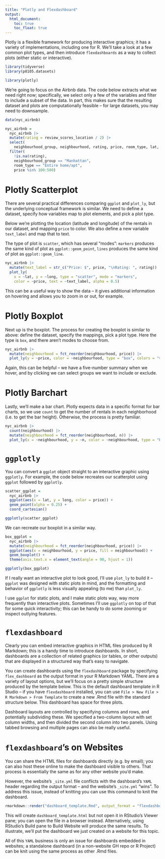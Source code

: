 ```yaml
---
title: "Plotly and Flexdashboard"
output: 
  html_document:
    toc: true
    toc_float: true
---
```


Plotly is a flexible framework for producing interactive graphics; it has a variety of implementations, including one for R. We’ll take a look at a few common plot types, and then introduce `flexdashboards` as a way to collect plots (either static or interactive).

```r
library(tidyverse)
library(p8105.datasets)

library(plotly)
```

We’re going to focus on the Airbnb data. The code below extracts what we need right now; specifically, we select only a few of the variables and filter to include a subset of the data. In part, this makes sure that the resulting dataset and plots are computationally feasible – for large datasets, you may need to downsample.
```r
data(nyc_airbnb)

nyc_airbnb = 
  nyc_airbnb |> 
  mutate(rating = review_scores_location / 2) |>
  select(
    neighbourhood_group, neighbourhood, rating, price, room_type, lat, long) |>
  filter(
    !is.na(rating), 
    neighbourhood_group == "Manhattan",
    room_type == "Entire home/apt",
    price %in% 100:500)
```

# Plotly Scatterplot
There are several practical differences comparing `ggplot` and `plot_ly`, but the underlying conceptual framework is similar. We need to define a dataset, specify how variables map to plot elements, and pick a plot type.

Below we’re plotting the location (latitude and longitude) of the rentals in our dataset, and mapping `price` to color. We also define a new variable `text_label` and map that to text.

The type of plot is `scatter`, which has several “modes”: `markers` produces the same kind of plot as `ggplot::geom_point`, `lines` produces the same kind of plot as `ggplot::geom_line`.

```r
nyc_airbnb |>
  mutate(text_label = str_c("Price: $", price, "\nRating: ", rating)) |> 
  plot_ly(
    x = ~lat, y = ~long, type = "scatter", mode = "markers",
    color = ~price, text = ~text_label, alpha = 0.5)
```

This can be a useful way to show the data – it gives additional information on hovering and allows you to zoom in or out, for example.

# Plotly Boxplot
Next up is the boxplot. The process for creating the boxplot is similar to above: define the dataset, specify the mappings, pick a plot type. Here the type is `box`, and there aren’t modes to choose from.

```r
nyc_airbnb |> 
  mutate(neighbourhood = fct_reorder(neighbourhood, price)) |> 
  plot_ly(y = ~price, color = ~neighbourhood, type = "box", colors = "viridis")
```

Again, this can be helpful – we have a five-number summary when we hover, and by clicking we can select groups we want to include or exclude.

# Plotly Barchart
Lastly, we’ll make a bar chart. Plotly expects data in a specific format for bar charts, so we use `count` to get the number of rentals in each neighborhood (i.e. to get the bar height). Otherwise, the process is pretty familiar.

```r
nyc_airbnb |> 
  count(neighbourhood) |> 
  mutate(neighbourhood = fct_reorder(neighbourhood, n)) |> 
  plot_ly(x = ~neighbourhood, y = ~n, color = ~neighbourhood, type = "bar", colors = "viridis")
```

# `ggplotly`

You can convert a `ggplot` object straight to an interactive graphic using `ggplotly`. For example, the code below recreates our scatterplot using `ggplot` followed by `ggplotly`.

```r
scatter_ggplot = 
  nyc_airbnb |>
  ggplot(aes(x = lat, y = long, color = price)) +
  geom_point(alpha = 0.25) +
  coord_cartesian()

ggplotly(scatter_ggplot)
```

We can recreate our boxplot in a similar way.

```r
box_ggplot = 
  nyc_airbnb |> 
  mutate(neighbourhood = fct_reorder(neighbourhood, price)) |> 
  ggplot(aes(x = neighbourhood, y = price, fill = neighbourhood)) +
  geom_boxplot() +
  theme(axis.text.x = element_text(angle = 90, hjust = 1))

ggplotly(box_ggplot)
```

If I really want an interactive plot to look good, I’ll use `plot_ly` to build it – `ggplot` was designed with static plots in mind, and the formatting and behavior of `ggplotly` is less visually appealing (to me) than `plot_ly`.

I use `ggplot` for static plots, and I make static plots way, way more frequently than interactive plots. Sometimes I’ll use `ggplotly` on top of that for some quick interactivity; this can be handy to do some zooming or inspect outlying features.

# `flexdashboard`
Clearly you can embed interactive graphics in HTML files produced by R Markdown; this is a handy time to introduce dashboards. In short, dashboards are a collection of related graphics (or tables, or other outputs) that are displayed in a structured way that’s easy to navigate.

You can create dashboards using the `flexdashboard` package by specifying `flex_dashboard` as the output format in your R Markdown YAML. There are a variety of layout options, but we’ll focus on a pretty simple structure produced by the template below. This is the default dashboard template in R Studio – if you have `flexdashboard` installed, you can use `File > New File > R Markdown > From Template` to create a new .Rmd file with the standard structure below. This dashboard has space for three plots. 

Dashboard layouts are controlled by specifying columns and rows, and potentially subdividing these. We specified a two-column layout with set column widths, and then divided the second column into two panels. Using tabbed browsing and multiple pages can also be really useful.

# `flexdashboard`'s on Websites

You can share the HTML files for dashboards directly (e.g. by email); you can also host these online to make the dashboard visible to others. That process is essentially the same as for any other website you’d make.

However, the website’s `_site.yml` file conflicts with the dashboard’s `YAML` header regarding the output format – and the website’s `_site.yml` “wins”. To address this issue, instead of knitting you can use this command to knit the dashboard.

```r
rmarkdown::render("dashboard_template.Rmd", output_format = "flexdashboard::flex_dashboard")
```

This will create `dashboard_template.html` but not open it in RStudio’s Viewer pane; you can open the file in a browser instead. Alternatively, using RStudio’s Build pane to Build Website will produce the same results. To illustrate, we’ll put the dashboard we just created on a website for this topic.

All of this `YAML` business is only an issue for dashboards embedded in websites; a standalone dashboard (in a non-website GH repo or R Project) can be knit using the same process as other .Rmd files.








